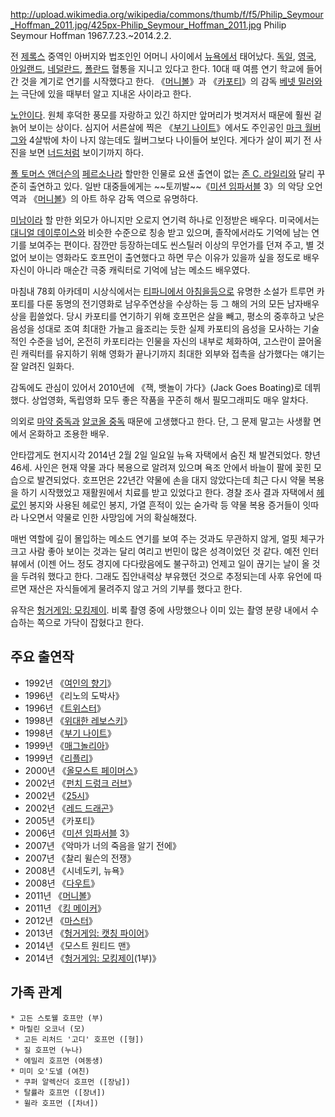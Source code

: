 http://upload.wikimedia.org/wikipedia/commons/thumb/f/f5/Philip_Seymour_Hoffman_2011.jpg/425px-Philip_Seymour_Hoffman_2011.jpg
Philip Seymour Hoffman
1967.7.23.~2014.2.2.

전 [[제록스]] 중역인 아버지와 법조인인 어머니 사이에서 [[뉴욕]]에서 태어났다. [[독일]], [[영국]], [[아일랜드]], [[네덜란드]], [[폴란드]] 혈통을 지니고 있다고 한다. 10대 때 여름 연기 학교에 들어간 것을 계기로 연기를 시작했다고 한다. 《[[머니볼]]》과 《[[카포티]]》의 감독 [[베넷 밀러]]와는 극단에 있을 때부터 알고 지내온 사이라고 한다.

[[노안]]이다. 원체 후덕한 풍모를 자랑하고 있긴 하지만 앞머리가 벗겨저서 때문에 훨씬 겉늙어 보이는 상이다. 심지어 서른살에 찍은 《[[부기 나이트]]》에서도 주인공인 [[마크 월버그]]와 4살밖에 차이 나지 않는데도 월버그보다 나이들어 보인다. 게다가 살이 찌기 전 사진을 보면 [[너드]]처럼 보이기까지 하다.

[[폴 토머스 앤더슨]]의 [[페르소나]]라 할만한 인물로 요샌 출연이 없는 [[존 C. 라일리]]와 달리 꾸준히 출연하고 있다. 일반 대중들에게는  ~~토끼발~~《[[미션 임파서블]] 3》의 악당 오언 역과 《[[머니볼]]》의 아트 하우 감독 역으로 유명하다.

[[미남]]이라 할 만한 외모가 아니지만 오로지 연기력 하나로 인정받은 배우다. 미국에서는 [[대니얼 데이루이스]]와 비슷한 수준으로 칭송 받고 있으며, 졸작에서라도 기억에 남는 연기를 보여주는 편이다. 잠깐만 등장하는데도 씬스틸러 이상의 무언가를 던져 주고, 별 것 없어 보이는 영화라도 호프먼이 출연했다고 하면 무슨 이유가 있을까 싶을 정도로 배우 자신이 아니라 매순간 극중 캐릭터로 기억에 남는 메소드 배우였다. 

마침내 78회 아카데미 시상식에서는 [[티파니에서 아침을]]등으로 유명한 소설가 트루먼 카포티를 다룬 동명의 전기영화로 남우주연상을 수상하는 등 그 해의 거의 모든 남자배우상을 휩쓸었다. 당시 카포티를 연기하기 위해 호프먼은 살을 빼고, 평소의 중후하고 낮은 음성을 성대로 조여 최대한 가늘고 읊조리는 듯한 실제 카포티의 음성을 모사하는 기술적인 수준을 넘어, 온전히 카포티라는 인물을 자신의 내부로 체화하여, 고스란이 끌어올린 캐릭터를 유지하기 위해 영화가 끝나기까지 최대한 외부와 접촉을 삼가했다는 얘기는 잘 알려진 일화다. 

감독에도 관심이 있어서 2010년에 《잭, 뱃놀이 가다》(Jack Goes Boating)로 데뷔했다. 상업영화, 독립영화 모두 좋은 작품을 꾸준히 해서 필모그래피도 매우 알차다.

의외로 [[마약 중독]]과 [[알코올 중독]] 때문에 고생했다고 한다. 단, 그 문제 말고는 사생활 면에서 온화하고 조용한 배우.

안타깝게도 현지시각 2014년 2월 2일 일요일 뉴욕 자택에서 숨진 채 발견되었다. 향년 46세. 사인은 현재 약물 과다 복용으로 알려져 있으며 욕조 안에서 바늘이 팔에 꽂힌 모습으로 발견되었다. 호프먼은 22년간 약물에 손을 대지 않았다는데 최근 다시 약물 복용을 하기 시작했었고 재활원에서 치료를 받고 있었다고 한다. 경찰 조사 결과 자택에서 [[헤로인]] 봉지와 사용된 헤로인 봉지, 가열 흔적이 있는 숟가락 등 약물 복용 증거들이 잇따라 나오면서 약물로 인한 사망임에 거의 확실해졌다.

매번 역할에 깊이 몰입하는 메소드 연기를 보여 주는 것과도 무관하지 않게, 얼핏 체구가 크고 사람 좋아 보이는 것과는 달리 여리고 번민이 많은 성격이었던 것 같다. 예전 인터뷰에서 (이젠 어느 정도 경지에 다다랐음에도 불구하고) 언제고 일이 끊기는 날이 올 것을 두려워 했다고 한다. 그래도 집안내력상 부유했던 것으로 추정되는데 사후 유언에 따르면 재산은 자식들에게 물려주지 않고 거의 기부를 했다고 한다. 

유작은 [[헝거 게임(영화)#s-3|헝거게임: 모킹제이]]. 비록 촬영 중에 사망했으나 이미 있는 촬영 분량 내에서 수습하는 쪽으로 가닥이 잡혔다고 한다. 

== 주요 출연작 ==
* 1992년 《[[여인의 향기]]》
* 1996년 《리노의 도박사》
* 1996년 《[[트위스터]]》
* 1998년 《[[위대한 레보스키]]》
* 1998년 《[[부기 나이트]]》
* 1999년 《[[매그놀리아]]》
* 1999년 《[[리플리]]》
* 2000년 《[[올모스트 페이머스]]》
* 2002년 《[[펀치 드렁크 러브]]》
* 2002년 《[[25시]]》
* 2002년 《[[레드 드래곤]]》
* 2005년 《카포티》
* 2006년 《[[미션 임파서블]] 3》
* 2007년 《악마가 너의 죽음을 알기 전에》
* 2007년 《찰리 윌슨의 전쟁》
* 2008년 《시네도키, 뉴욕》
* 2008년 《[[다우트]]》
* 2011년 《[[머니볼]]》
* 2011년 《[[킹 메이커]]》 
* 2012년 《[[마스터(영화)|마스터]]》
* 2013년 《[[헝거 게임(영화)#s-2|헝거게임: 캣칭 파이어]]》
* 2014년 《모스트 원티드 맨》
* 2014년 《[[헝거 게임(영화)#s-3|헝거게임: 모킹제이]](1부)》

== 가족 관계 ==
 * 고든 스토웰 호프만 (부)
 * 마릴린 오코너 (모)
  * 고든 리처드 '고디' 호프먼 ([형])
  * 질 호프먼 (누나)
  * 에밀리 호프먼 (여동생)
 * 미미 오'도넬 (여친)
  * 쿠퍼 알렉산더 호프먼 ([장남])
  * 탈률라 호프먼 ([장녀])
  * 윌라 호프먼 ([차녀])
